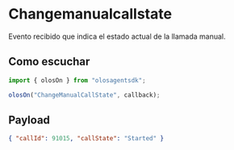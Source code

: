 # Changemanualcallstate

Evento recibido que indica el estado actual de la llamada manual.

## Como escuchar

```js copy
import { olosOn } from "olosagentsdk";

olosOn("ChangeManualCallState", callback);
```

## Payload

```json copy
{ "callId": 91015, "callState": "Started" }
```
